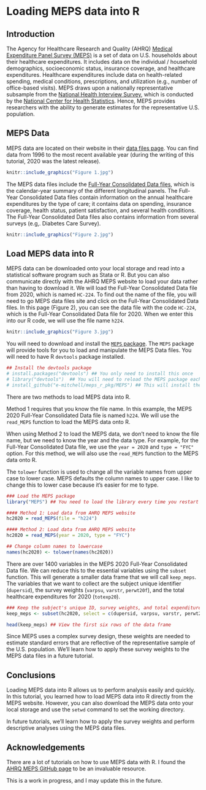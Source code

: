# Loading MEPS data into R {#intro}

## Introduction
The Agency for Healthcare Research and Quality (AHRQ) [Medical Expenditure Panel Survey (MEPS)](https://www.meps.ahrq.gov/mepsweb/) is a set of data on U.S. households about their healthcare expenditures. It includes data on the individual / household demographics, socioeconomic status, insurance coverage, and healthcare expenditures. Healthcare expenditures include data on health-related spending, medical conditions, prescriptions, and utilization (e.g., number of office-based visits). MEPS draws upon a nationally representative subsample from the [National Health Interview Survey](https://www.cdc.gov/nchs/nhis/index.htm?CDC_AA_refVal=https%3A%2F%2Fwww.cdc.gov%2Fnchs%2Fnhis.htm), which is conducted by the [National Center for Health Statistics](https://www.cdc.gov/nchs/index.htm). Hence, MEPS provides researchers with the ability to generate estimates for the representative U.S. population. 

## MEPS Data
MEPS data are located on their website in their [data files page](https://www.meps.ahrq.gov/mepsweb/data_stats/download_data_files.jsp). You can find data from 1996 to the most recent available year (during the writing of this tutorial, 2020 was the latest release).

```r
knitr::include_graphics("Figure 1.jpg")
```

The MEPS data files include the [Full-Year Consolidated Data files](https://www.meps.ahrq.gov/mepsweb/data_stats/download_data_files_detail.jsp?cboPufNumber=HC-224), which is the calendar-year summary of the different longitudinal panels. The Full-Year Consolidated Data files contain information on the annual healthcare expenditures by the type of care; it contains data on spending, insurance coverage, health status, patient satisfaction, and several health conditions. The Full-Year Consolidated Data files also contains information from several surveys (e.g,. Diabetes Care Survey). 


```r
knitr::include_graphics("Figure 2.jpg")
```

## Load MEPS data into R
MEPS data can be downloaded onto your local storage and read into a statistical software program such as Stata or R. But you can also communicate directly with the AHRQ MEPS website to load your data rather than having to download it. We will load the Full-Year Consolidated Data file from 2020, which is named `HC-224`. To find out the name of the file, you will need to go MEPS data files site and click on the Full-Year Consolidated Data files. In this page (Figure 2), you can see the data file with the code `HC-224`, which is the Full-Year Consolidated Data file for 2020. When we enter this into our R code, we will use the file name `h224`.

```r
knitr::include_graphics("Figure 3.jpg")
```

You will need to download and install the [`MEPS` package](https://github.com/e-mitchell/meps_r_pkg). The `MEPS` package will provide tools for you to load and manipulate the MEPS Data files. You will need to have R `devtools` package installed. 

```r
## Install the devtools package
# install.packages("devtools") ## You only need to install this once
# library("devtools")  ## You will need to reload the MEPS package each time you restart R
# install_github("e-mitchell/meps_r_pkg/MEPS") ## This will install the MEPS package for R
```

There are two methods to load MEPS data into R.

Method 1 requires that you know the file name. In this example, the MEPS 2020 Full-Year Consolidated Data file is named `h224`. We will use the `read_MEPS` function to load the MEPS data onto R.

When using Method 2 to load the MEPS data, we don't need to know the file name, but we need to know the year and the data type. For example, for the Full-Year Consolidated Data file, we use the `year = 2020` and `type = "FYC"` option. For this method, we will also use the `read_MEPS` function to the MEPS data onto R.

The `tolower` function is used to change all the variable names from upper case to lower case. MEPS defaults the column names to upper case. I like to change this to lower case because it's easier for me to type. 

```r
### Load the MEPS package
library("MEPS") ## You need to load the library every time you restart R

#### Method 1: Load data from AHRQ MEPS website
hc2020 = read_MEPS(file = "h224")

#### Method 2: Load data from AHRQ MEPS website
hc2020 = read_MEPS(year = 2020, type = "FYC")

## Change column names to lowercase
names(hc2020) <- tolower(names(hc2020))
```

There are over 1400 variables in the MEPS 2020 Full-Year Consolidated Data file. We can reduce this to the essential variables using the `subset` function. This will generate a smaller data frame that we will call `keep_meps`. The variables that we want to collect are the subject unique identifier (`dupersid`), the survey weights (`varpsu`, `varstr`, `perwt20f`), and the total healthcare expenditures for 2020 (`totexp20`). 

```r
### Keep the subject's unique ID, survey weights, and total expenditures
keep_meps <- subset(hc2020, select = c(dupersid, varpsu, varstr, perwt20f, totexp20))

head(keep_meps) ## View the first six rows of the data frame
```

Since MEPS uses a complex survey design, these weights are needed to estimate standard errors that are reflective of the representative sample of the U.S. population. We'll learn how to apply these survey weights to the MEPS data files in a future tutorial.

## Conclusions
Loading MEPS data into R allows us to perform analysis easily and quickly. In this tutorial, you learned how to load MEPS data into R directly from the MEPS website. However, you can also download the MEPS data onto your local storage and use the `setwd` command to set the working directory. 

In future tutorials, we'll learn how to apply the survey weights and perform descriptive analyses using the MEPS data files. 

## Acknowledgements
There are a lot of tutorials on how to use MEPS data with R. I found the [AHRQ MEPS GitHub page](https://github.com/HHS-AHRQ/MEPS) to be an invaluable resource. 

This is a work in progress, and I may update this in the future. 
